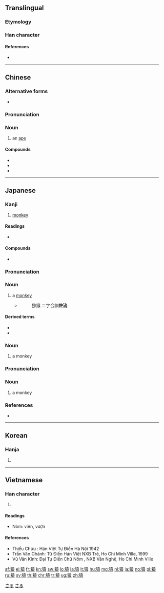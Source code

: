 {{also|猨}}
==Translingual==

===Etymology===
{{Han compound|犬|alt1=犭|袁|ls=psc|c1=s|c2=p}}

===Han character===
{{Han char|rn=94|rad=犬|as=10|sn=13|four=44232|canj=KHGRV|ids=⿰犭袁}}

====References====
* {{Han ref|kx=0716.190|dkj=20584|dj=1128.090|hdz=21361.150|uh=733F|ud=29503|bh=B7E1|bd=47073}}

----
==Chinese==
{{zh-forms}}

===Alternative forms===
* {{zh-l|猨}}

===Pronunciation===
{{zh-pron
|m=yuán
|c=jyun4
|mc=y
|oc=y
|cat=n
}}

===Noun===
{{zh-noun}}

# an [[ape]]

====Compounds====
* {{zh-l|猿猴}}
* {{zh-l|猿人}}
* {{zh-l|類人猿}}

{{zh-cat|Primates}}
----

==Japanese==

===Kanji===
{{ja-kanji|grade=c|rs=犬10}}

# [[monkey]]

====Readings====
* {{ja-readings|goon=[[おん]] (on)|kanon=[[えん]] (en)|kun=[[さる]] (saru), [[ましら]] (mashira)}}

====Compounds====
* {{ja-l|猿臂}}

===Pronunciation===
{{wikipedia|lang=ja|サル}}
{{ja-kanjitab|yomi=k|さる}}
{{ja-pron|acc=a|y=k|さる}}

===Noun===
{{ja-noun|さる|サル}}

# a [[monkey]]
#* {{RQ:Konkōmyō Saishōōkyō Ongi|10 (back)}}
#*: 猕猴 二字合訓'''佐流'''

====Derived terms====
* {{ja-r|日%本%猿|ニ%ホン%ザル}}
* {{ja-r|猿も木から落ちる|さる も き から おちる}}

[[Category:1000 Japanese basic words|さる]]
[[Category:ja:Monkeys|さる]]

===Noun===
{{ja-kanjitab|yomi=k|まし}}
{{ja-noun|まし}}

# {{lb|ja|archaic|sort=まし}} a monkey

===Pronunciation===
{{ja-kanjitab|yomi=k|ましら}}
{{ja-pron|acc=h|acc2=a|y=k|ましら}}

===Noun===
{{ja-noun|ましら}}

# {{lb|ja|archaic|sort=ましら}} a monkey

===References===
* {{R:Konkōmyō Saishōōkyō Ongi}}

----

==Korean==

===Hanja===
{{ko-hanja|hangeul=원|eumhun=|rv=won|mr=wŏn|y=wen}}

# {{defn|lang=ko|sort=犬10}}

----

==Vietnamese==

===Han character===
{{vi-hantu|[[viên]], [[vượn]], [[ươi]]|rs=犬10}}

# {{defn|lang=vi|sort=犬10}}

====Readings====
* Nôm: viên, vượn

====References====
* Thiều Chửu : Hán Việt Tự Điển Hà Nội 1942
* Trần Văn Chánh: Từ Điển Hán Việt NXB Trẻ, Ho Chi Minh Ville, 1999
* Vũ Văn Kính: Đại Tự Điển Chữ Nôm , NXB Văn Nghệ, Ho Chi Minh Ville

[[af:猿]]
[[el:猿]]
[[fr:猿]]
[[kn:猿]]
[[sw:猿]]
[[lo:猿]]
[[la:猿]]
[[lt:猿]]
[[hu:猿]]
[[mg:猿]]
[[nl:猿]]
[[ja:猿]]
[[no:猿]]
[[pl:猿]]
[[ru:猿]]
[[sv:猿]]
[[th:猿]]
[[chr:猿]]
[[tr:猿]]
[[ug:猿]]
[[zh:猿]]